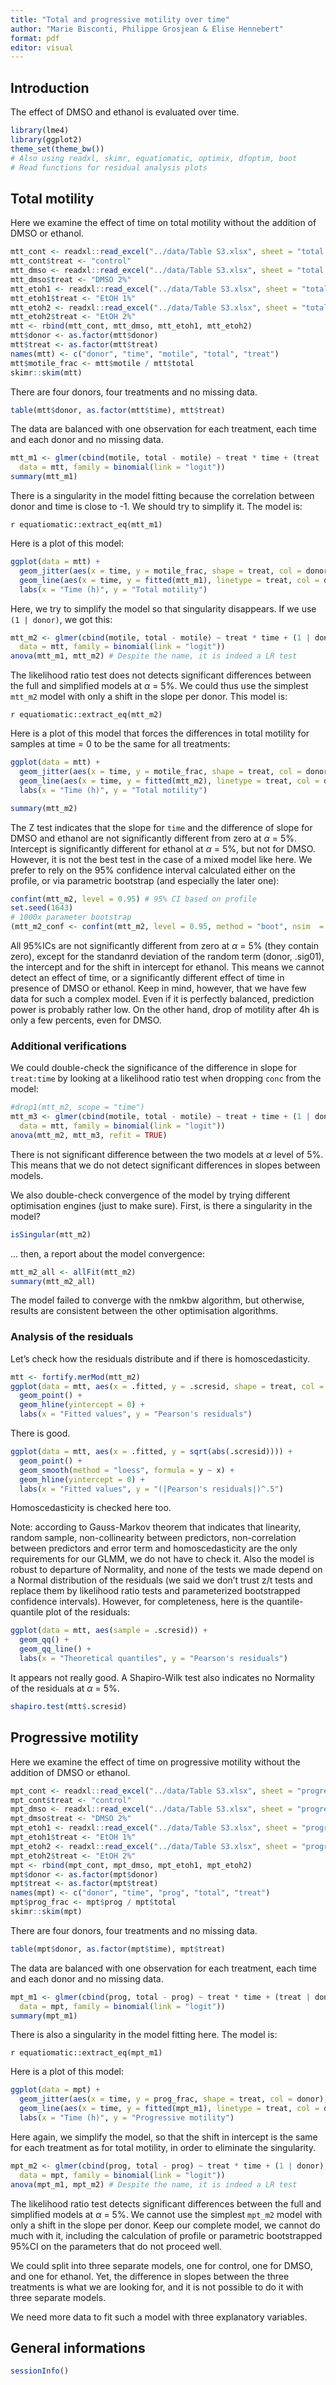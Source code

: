 ```yaml
---
title: "Total and progressive motility over time"
author: "Marie Bisconti, Philippe Grosjean & Elise Hennebert"
format: pdf
editor: visual
---
```


## Introduction

The effect of DMSO and ethanol is evaluated over time.

```r
library(lme4)
library(ggplot2)
theme_set(theme_bw())
# Also using readxl, skimr, equatiomatic, optimix, dfoptim, boot
# Read functions for residual analysis plots
```

## Total motility

Here we examine the effect of time on total motility without the addition of DMSO or ethanol.

```r
mtt_cont <- readxl::read_excel("../data/Table S3.xlsx", sheet = "total motility_control")
mtt_cont$treat <- "control"
mtt_dmso <- readxl::read_excel("../data/Table S3.xlsx", sheet = "total motility_2%DMSO")
mtt_dmso$treat <- "DMSO 2%"
mtt_etoh1 <- readxl::read_excel("../data/Table S3.xlsx", sheet = "total motility_1%EtOH")
mtt_etoh1$treat <- "EtOH 1%"
mtt_etoh2 <- readxl::read_excel("../data/Table S3.xlsx", sheet = "total motility_2%EtOH")
mtt_etoh2$treat <- "EtOH 2%"
mtt <- rbind(mtt_cont, mtt_dmso, mtt_etoh1, mtt_etoh2)
mtt$donor <- as.factor(mtt$donor)
mtt$treat <- as.factor(mtt$treat)
names(mtt) <- c("donor", "time", "motile", "total", "treat")
mtt$motile_frac <- mtt$motile / mtt$total
skimr::skim(mtt)
```

There are four donors, four treatments and no missing data.

```r
table(mtt$donor, as.factor(mtt$time), mtt$treat)
```

The data are balanced with one observation for each treatment, each time and each donor and no missing data.

```r
mtt_m1 <- glmer(cbind(motile, total - motile) ~ treat * time + (treat | donor),
  data = mtt, family = binomial(link = "logit"))
summary(mtt_m1)
```

There is a singularity in the model fitting because the correlation between donor and time is close to -1. We should try to simplify it. The model is:

`r equatiomatic::extract_eq(mtt_m1)`

Here is a plot of this model:

```r
ggplot(data = mtt) +
  geom_jitter(aes(x = time, y = motile_frac, shape = treat, col = donor), width = 0.01) +
  geom_line(aes(x = time, y = fitted(mtt_m1), linetype = treat, col = donor)) +
  labs(x = "Time (h)", y = "Total motility")
```

Here, we try to simplify the model so that singularity disappears. If we use `(1 | donor)`, we got this:

```r
mtt_m2 <- glmer(cbind(motile, total - motile) ~ treat * time + (1 | donor),
  data = mtt, family = binomial(link = "logit"))
anova(mtt_m1, mtt_m2) # Despite the name, it is indeed a LR test
```

The likelihood ratio test does not detects significant differences between the full and simplified models at $\alpha$ = 5%. We could thus use the simplest `mtt_m2` model with only a shift in the slope per donor. This model is:

`r equatiomatic::extract_eq(mtt_m2)`

Here is a plot of this model that forces the differences in total motility for samples at time = 0 to be the same for all treatments:

```r
ggplot(data = mtt) +
  geom_jitter(aes(x = time, y = motile_frac, shape = treat, col = donor), width = 0.01) +
  geom_line(aes(x = time, y = fitted(mtt_m2), linetype = treat, col = donor)) +
  labs(x = "Time (h)", y = "Total motility")
```

```r
summary(mtt_m2)
```

The Z test indicates that the slope for `time` and the difference of slope for DMSO and ethanol are not significantly different from zero at $\alpha$ = 5%. Intercept is significantly different for ethanol at $\alpha$ = 5%, but not for DMSO. However, it is not the best test in the case of a mixed model like here. We prefer to rely on the 95% confidence interval calculated either on the profile, or via parametric bootstrap (and especially the later one):

```r
confint(mtt_m2, level = 0.95) # 95% CI based on profile
set.seed(1643)
# 1000x parameter bootstrap
(mtt_m2_conf <- confint(mtt_m2, level = 0.95, method = "boot", nsim  = 1000L))
```

All 95%ICs are not significantly different from zero at $\alpha$ = 5% (they contain zero), except for the standanrd deviation of the random term (donor, .sig01), the intercept and for the shift in intercept for ethanol. This means we cannot detect an effect of time, or a significantly different effect of time in presence of DMSO or ethanol. Keep in mind, however, that we have few data for such a complex model. Even if it is perfectly balanced, prediction power is probably rather low. On the other hand, drop of motility after 4h is only a few percents, even for DMSO.

### Additional verifications

We could double-check the significance of the difference in slope for `treat:time` by looking at a likelihood ratio test when dropping `conc` from the model:

```r
#drop1(mtt_m2, scope = "time")
mtt_m3 <- glmer(cbind(motile, total - motile) ~ treat + time + (1 | donor),
  data = mtt, family = binomial(link = "logit"))
anova(mtt_m2, mtt_m3, refit = TRUE)
```

There is not significant difference between the two models at $\alpha$ level of 5%. This means that we do not detect significant differences in slopes between models.

We also double-check convergence of the model by trying different optimisation engines (just to make sure). First, is there a singularity in the model?

```r
isSingular(mtt_m2)
```

... then, a report about the model convergence:

```r
mtt_m2_all <- allFit(mtt_m2)
summary(mtt_m2_all)
```

The model failed to converge with the nmkbw algorithm, but otherwise, results are consistent between the other optimisation algorithms.

### Analysis of the residuals

Let's check how the residuals distribute and if there is homoscedasticity.

```r
mtt <- fortify.merMod(mtt_m2)
ggplot(data = mtt, aes(x = .fitted, y = .scresid, shape = treat, col = donor)) +
  geom_point() +
  geom_hline(yintercept = 0) +
  labs(x = "Fitted values", y = "Pearson's residuals")
```

There is good.

```r
ggplot(data = mtt, aes(x = .fitted, y = sqrt(abs(.scresid)))) +
  geom_point() +
  geom_smooth(method = "loess", formula = y ~ x) +
  geom_hline(yintercept = 0) +
  labs(x = "Fitted values", y = "(|Pearson's residuals|)^.5")
```

Homoscedasticity is checked here too.

Note: according to Gauss-Markov theorem that indicates that linearity, random sample, non-collinearity between predictors, non-correlation between predictors and error term and homoscedasticity are the only requirements for our GLMM, we do not have to check it. Also the model is robust to departure of Normality, and none of the tests we made depend on a Normal distribution of the residuals (we said we don't trust z/t tests and replace them by likelihood ratio tests and parameterized bootstrapped confidence intervals). However, for completeness, here is the quantile-quantile plot of the residuals:

```r
ggplot(data = mtt, aes(sample = .scresid)) +
  geom_qq() +
  geom_qq_line() +
  labs(x = "Theoretical quantiles", y = "Pearson's residuals")
```

It appears not really good. A Shapiro-Wilk test also indicates no Normality of the residuals at $\alpha$ = 5%.

```r
shapiro.test(mtt$.scresid)
```

## Progressive motility

Here we examine the effect of time on progressive motility without the addition of DMSO or ethanol.

```r
mpt_cont <- readxl::read_excel("../data/Table S3.xlsx", sheet = "progressive motility_control")
mpt_cont$treat <- "control"
mpt_dmso <- readxl::read_excel("../data/Table S3.xlsx", sheet = "progressive motility_2%DMSO")
mpt_dmso$treat <- "DMSO 2%"
mpt_etoh1 <- readxl::read_excel("../data/Table S3.xlsx", sheet = "progressive motility_1%EtOH")
mpt_etoh1$treat <- "EtOH 1%"
mpt_etoh2 <- readxl::read_excel("../data/Table S3.xlsx", sheet = "progressive motility_2%EtOH")
mpt_etoh2$treat <- "EtOH 2%"
mpt <- rbind(mpt_cont, mpt_dmso, mpt_etoh1, mpt_etoh2)
mpt$donor <- as.factor(mpt$donor)
mpt$treat <- as.factor(mpt$treat)
names(mpt) <- c("donor", "time", "prog", "total", "treat")
mpt$prog_frac <- mpt$prog / mpt$total
skimr::skim(mpt)
```

There are four donors, four treatments and no missing data.

```r
table(mpt$donor, as.factor(mpt$time), mpt$treat)
```

The data are balanced with one observation for each treatment, each time and each donor and no missing data.

```r
mpt_m1 <- glmer(cbind(prog, total - prog) ~ treat * time + (treat | donor),
  data = mpt, family = binomial(link = "logit"))
summary(mpt_m1)
```

There is also a singularity in the model fitting here. The model is:

`r equatiomatic::extract_eq(mpt_m1)`

Here is a plot of this model:

```r
ggplot(data = mpt) +
  geom_jitter(aes(x = time, y = prog_frac, shape = treat, col = donor), width = 0.01) +
  geom_line(aes(x = time, y = fitted(mpt_m1), linetype = treat, col = donor)) +
  labs(x = "Time (h)", y = "Progressive motility")
```

Here again, we simplify the model, so that the shift in intercept is the same for each treatment as for total motility, in order to eliminate the singularity.

```r
mpt_m2 <- glmer(cbind(prog, total - prog) ~ treat * time + (1 | donor),
  data = mpt, family = binomial(link = "logit"))
anova(mpt_m1, mpt_m2) # Despite the name, it is indeed a LR test
```

The likelihood ratio test detects significant differences between the full and simplified models at $\alpha$ = 5%. We cannot use the simplest `mpt_m2` model with only a shift in the slope per donor. Keep our complete model, we cannot do much with it, including the calculation of profile or parametric bootstrapped 95%CI on the parameters that do not proceed well.

We could split into three separate models, one for control, one for DMSO, and one for ethanol. Yet, the difference in slopes between the three treatments is what we are looking for, and it is not possible to do it with three separate models.

We need more data to fit such a model with three explanatory variables.

## General informations

```r
sessionInfo()
```
